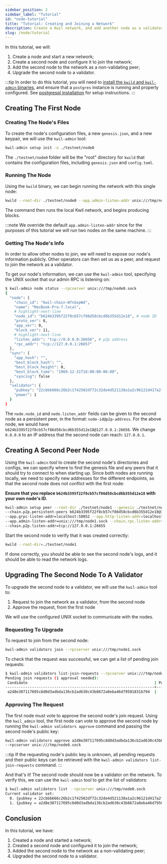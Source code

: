 ```yaml
---
sidebar_position: 2
sidebar_label: "Tutorial"
id: "node-tutorial"
title: "Tutorial: Creating and Joining a Network"
description: Create a Kwil network, and add another node as a validator
slug: /node/tutorial
---
```


In this tutorial, we will:

1. Create a node and start a new network;
2. Create a second node and configure it to join the network;
3. Add the second node to the network as a non-validating peer;
4. Upgrade the second node to a validator.

:::tip
In order to do this tutorial, you will need to [install the `kwild` and `kwil-admin` binaries](<https://github.com/kwilteam/binary-releases/releases>),
and ensure that a `postgres` instance is running and properly configured.
See [postgresql installation](/docs/daemon/installation#postgresql) for setup instructions.
:::

## Creating The First Node

### Creating The Node's Files

To create the node's configuration files, a new `genesis.json`, and a new keypair, we will use the `kwil-admin` tool:

```bash
kwil-admin setup init -o ./testnet/node0
```

The `./testnet/node0` folder will be the "root" directory for `kwild` that
contains the configuration files, including `genesis.json` and `config.toml`.

### Running The Node

Using the `kwild` binary, we can begin running the network with this single node:

```bash
kwild --root-dir ./testnet/node0 --app.admin-listen-addr unix:///tmp/node0.sock
```

The command then runs the local Kwil network, and begins producing blocks.

:::note
We override the default `app.admin-listen-addr` since for the purposes
of this tutorial we will run two nodes on the same machine.
:::

### Getting The Node's Info

In order to allow other nodes to join, we will need to expose our node's information publicly. Other operators can then set us as a peer,
and request to join the network as a validator.

To get our node's information, we can use the `kwil-admin` tool, specifying the UNIX socket that our admin RPC is listening on:

```bash
$ kwil-admin node status --rpcserver unix:///tmp/node0.sock
{
  "node": {
    "chain_id": "kwil-chain-WfnGxpWd",
    "name": "MacBook-Pro-7.local",
    # highlight-next-line
    "node_id": "b624b3395f22f8cb57cf86d58cbcd6b355d12e18", # node ID
    "proto_ver": 8,
    "app_ver": 0,
    "block_ver": 11,
    # highlight-next-line
    "listen_addr": "tcp://0.0.0.0:26656", # p2p address
    "rpc_addr": "tcp://127.0.0.1:26657"
  },
  "sync": {
    "app_hash": "",
    "best_block_hash": "",
    "best_block_height": 0,
    "best_block_time": "1969-12-31T18:00:00-06:00",
    "syncing": false
  },
  "validator": {
    "pubkey": "22cbbb666c26b2c1f42502df72c32de4d521138a1a2c96121d417a2f341a759c",
    "power": 1
  }
}
```

The `node.node_id` and `node.listen_addr` fields can be given to the second node as a persistent peer, in the format: `node-id@p2p-address`.
For the above node, we would have `b624b3395f22f8cb57cf86d58cbcd6b355d12e18@127.0.0.1:26656`.  We change `0.0.0.0` to an IP address that the second node can reach: `127.0.0.1`.

## Creating A Second Peer Node

Using the `kwil-admin` tool to create the second node's directories and configs, we can specify where to find the genesis file and any
peers that it should try to connect to when starting up. Since both nodes are running locally, we need to specify
new addresses for the different endpoints, so that the second node does not conflict with the first node:

**Ensure that you replace `b624b3395f22f8cb57cf86d58cbcd6b355d12e18` with your own node's ID.**

```bash
kwil-admin setup peer --root-dir ./testnet/node1 --genesis ./testnet/node0/genesis.json \
--chain.p2p.persistent-peers b624b3395f22f8cb57cf86d58cbcd6b355d12e18@127.0.0.1:26656 \
--app.grpc-listen-addr=localhost:50052 --app.http-listen-addr=localhost:8081 \
--app.admin-listen-addr=unix:///tmp/node1.sock --chain.rpc.listen-addr=tcp://127.0.0.1:26658 \
--chain.p2p.listen-addr=tcp://127.0.0.1:26655
```

Start the second node to verify that it was created correctly:

```bash
kwild --root-dir=./testnet/node1
```

If done correctly, you should be able to see the second node's logs, and it should be able to read the network logs.

## Upgrading The Second Node To A Validator

To upgrade the second node to a validator, we will use the `kwil-admin` tool to:

1. Request to join the network as a validator, from the second node
2. Approve the request, from the first node

We will use the configured UNIX socket to communicate with the nodes.

### Requesting To Upgrade

To request to join from the second node:

```bash
kwil-admin validators join --rpcserver unix:///tmp/node1.sock
```

To check that the request was successful, we can get a list of pending join requests:

```bash
$ kwil-admin validators list-join-requests --rpcserver unix:///tmp/node0.sock
Pending join requests (1 approval needed):
 Candidate                                                         | Power | Approvals | Expiration
-------------------------------------------------------------------+-------+-----------+------------
 a2d8e307117695c8d0d3adbda136cb2ad630c43b8672a0eba46d79501831b794  |     1 |         0 | 16728
```

### Approving The Request

The first node must vote to approve the second node's join request. Using the `kwil_admin` tool, the first node can
vote to approve the second node by running the `kwil-admin validators approve` command and passing the second node's public key:

```bash
kwil-admin validators approve a2d8e307117695c8d0d3adbda136cb2ad630c43b8672a0eba46d79501831b794 \
--rpcserver unix:///tmp/node0.sock
```

:::tip
If the requesting node's public key is unknown, all pending requests and their public keys can be retrieved with the `kwil-admin validators list-join-requests` command.
:::

And that's it! The second node should now be a validator on the network.  To verify this, we can use the `kwil-admin` tool to get the list of validators:

```bash
$ kwil-admin validators list --rpcserver unix:///tmp/node0.sock
Current validator set:
  0. {pubkey = 22cbbb666c26b2c1f42502df72c32de4d521138a1a2c96121d417a2f341a759c, power = 1}
  1. {pubkey = a2d8e307117695c8d0d3adbda136cb2ad630c43b8672a0eba46d79501831b794, power = 1}
```

## Conclusion

In this tutorial, we have:

1. Created a node and started a network;
2. Created a second node and configured it to join the network;
3. Added the second node to the network as a non-validating peer;
4. Upgraded the second node to a validator.
